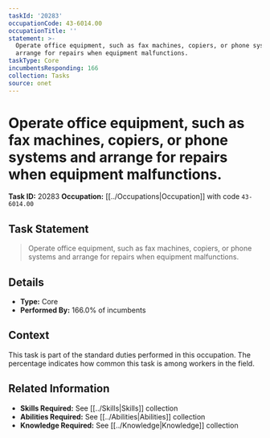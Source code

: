 ```yaml
---
taskId: '20283'
occupationCode: 43-6014.00
occupationTitle: ''
statement: >-
  Operate office equipment, such as fax machines, copiers, or phone systems and
  arrange for repairs when equipment malfunctions.
taskType: Core
incumbentsResponding: 166
collection: Tasks
source: onet
---
```

# Operate office equipment, such as fax machines, copiers, or phone systems and arrange for repairs when equipment malfunctions.

**Task ID:** 20283
**Occupation:** [[../Occupations|Occupation]] with code `43-6014.00`

## Task Statement

> Operate office equipment, such as fax machines, copiers, or phone systems and arrange for repairs when equipment malfunctions.

## Details

- **Type:** Core
- **Performed By:** 166.0% of incumbents

## Context

This task is part of the standard duties performed in this occupation. The percentage indicates how common this task is among workers in the field.

## Related Information

- **Skills Required:** See [[../Skills|Skills]] collection
- **Abilities Required:** See [[../Abilities|Abilities]] collection
- **Knowledge Required:** See [[../Knowledge|Knowledge]] collection

